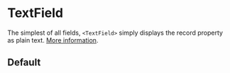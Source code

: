 

<Meta of={TextFieldStories} />

# TextField

The simplest of all fields, `<TextField>` simply displays the record property as plain text. [More information](https://marmelab.com/react-admin/TextField.html).

<Controls />

## Default

<Story of={TextFieldStories.Default} />
